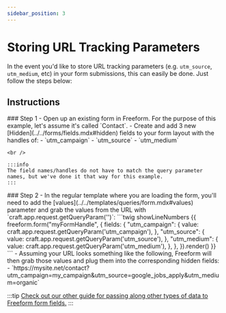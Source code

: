 ```yaml
---
sidebar_position: 3
---
```



# Storing URL Tracking Parameters

In the event you'd like to store URL tracking parameters (e.g. `utm_source`, `utm_medium`, etc) in your form submissions, this can easily be done. Just follow the steps below:

## Instructions

<VerticalStepWrapper>
<StepMarkdown>
### Step 1
- Open up an existing form in Freeform. For the purpose of this example, let's assume it's called `Contact`.
- Create and add 3 new [Hidden](../../forms/fields.mdx#hidden) fields to your form layout with the handles of:
    - `utm_campaign`
    - `utm_source`
    - `utm_medium`

    <br />

    :::info
    The field names/handles do not have to match the query parameter names, but we've done it that way for this example.
    :::

</StepMarkdown>
<StepMarkdown>
### Step 2
- In the regular template where you are loading the form, you'll need to add the [values](../../templates/queries/form.mdx#values) parameter and grab the values from the URL with `craft.app.request.getQueryParam('')`:
    ```twig showLineNumbers
    {{ freeform.form("myFormHandle", {
        fields: {
            "utm_campaign": {
                value: craft.app.request.getQueryParam('utm_campaign'),
            },
            "utm_source": {
                value: craft.app.request.getQueryParam('utm_source'),
            },
            "utm_medium": {
                value: craft.app.request.getQueryParam('utm_medium'),
            },
        },
    }).render() }}
    ```
- Assuming your URL looks something like the following, Freeform will then grab those values and plug them into the corresponding hidden fields:
    - `https://mysite.net/contact?utm_campaign=my_campaign&utm_source=google_jobs_apply&utm_medium=organic`

</StepMarkdown>
</VerticalStepWrapper>

:::tip
[Check out our other guide for passing along other types of data to Freeform form fields.](../dynamic-data/passing-dynamic-data-to-forms.mdx)
:::
